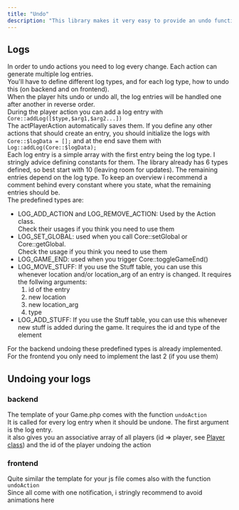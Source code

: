 ```yaml
---
title: "Undo"
description: "This library makes it very easy to provide an undo function. Here the user can press 'undo' to undo the last action or 'undo all' to undo all undoable actions"
---
```


## Logs

In order to undo actions you need to log every change. Each action can generate multiple log entries.\
You'll have to define different log types, and for each log type, how to undo this (on backend and on frontend).\
When the player hits undo or undo all, the log entries will be handled one after another in reverse order.\
During the player action you can add a log entry with `Core::addLog([$type,$arg1,$arg2...])` \
The actPlayerAction automatically saves them. If you define any other actions that should create an entry, you should initialize the logs with `Core::$logData = [];` and at the end save them with\
`Log::addLog(Core::$logData);`\
Each log entry is a simple array with the first entry being the log type. I stringly advice defining constants for them. The library already has 6 types defined, so best start with 10 (leaving room for updates). The remaining entries depend on the log type. To keep an overview i recommend a comment behind every constant where you state, what the remaining entries should be.\
The predefined types are:

- LOG_ADD_ACTION and LOG_REMOVE_ACTION: Used by the Action class.\
  Check their usages if you think you need to use them
- LOG_SET_GLOBAL: used when you call Core::setGlobal or Core::getGlobal.\
  Check the usage if you think you need to use them
- LOG_GAME_END: used when you trigger Core::toggleGameEnd()
- LOG_MOVE_STUFF: If you use the Stuff table, you can use this whenever location and/or location_arg of an entry is changed. It requires the follwing arguments:
  1. id of the entry
  2. new location
  3. new location_arg
  4. type
- LOG_ADD_STUFF: If you use the Stuff table, you can use this whenever new stuff is added during the game. It requires the id and type of the element

For the backend undoing these predefined types is already implemented. For the frontend you only need to implement the last 2 (if you use them)

## Undoing your logs

### backend

The template of your Game.php comes with the function `undoAction`\
It is called for every log entry when it should be undone. The first argument is the log entry.\
it also gives you an associative array of all players (id =\> player, see [Player class](/usage/player)) and the id of the player undoing the action

### frontend

Quite similar the template for your js file comes also with the function `undoAction`\
Since all come with one notification, i stringly recommend to avoid animations here